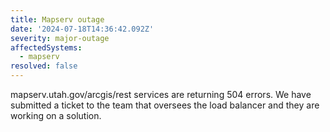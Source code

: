 ```yaml
---
title: Mapserv outage
date: '2024-07-18T14:36:42.092Z'
severity: major-outage
affectedSystems:
  - mapserv
resolved: false
---
```

mapserv.utah.gov/arcgis/rest services are returning 504 errors. We have submitted a ticket to the team that oversees the load balancer and they are working on a solution.
